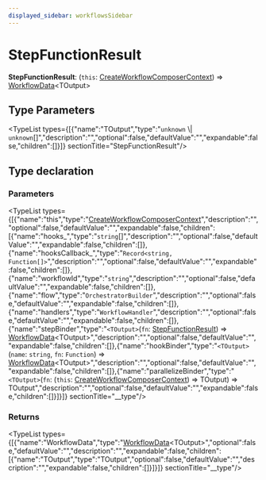 ```yaml
---
displayed_sidebar: workflowsSidebar
---
```



# StepFunctionResult

 **StepFunctionResult**: (`this`: [CreateWorkflowComposerContext](workflows.CreateWorkflowComposerContext.mdx)) => [WorkflowData](workflows.WorkflowData.mdx)&#60;TOutput&#62;

## Type Parameters

<TypeList types={[{"name":"TOutput","type":"`unknown` \\| `unknown`[]","description":"","optional":false,"defaultValue":"","expandable":false,"children":[]}]}  sectionTitle="StepFunctionResult"/>

## Type declaration

### Parameters

<TypeList types={[{"name":"this","type":"[CreateWorkflowComposerContext](workflows.CreateWorkflowComposerContext.mdx)","description":"","optional":false,"defaultValue":"","expandable":false,"children":[{"name":"hooks_","type":"`string`[]","description":"","optional":false,"defaultValue":"","expandable":false,"children":[]},{"name":"hooksCallback_","type":"`Record<string, Function[]>`","description":"","optional":false,"defaultValue":"","expandable":false,"children":[]},{"name":"workflowId","type":"`string`","description":"","optional":false,"defaultValue":"","expandable":false,"children":[]},{"name":"flow","type":"`OrchestratorBuilder`","description":"","optional":false,"defaultValue":"","expandable":false,"children":[]},{"name":"handlers","type":"`WorkflowHandler`","description":"","optional":false,"defaultValue":"","expandable":false,"children":[]},{"name":"stepBinder","type":"`<TOutput>`(`fn`: [StepFunctionResult](workflows.StepFunctionResult.mdx)) => [WorkflowData](workflows.WorkflowData.mdx)&#60;TOutput&#62;","description":"","optional":false,"defaultValue":"","expandable":false,"children":[]},{"name":"hookBinder","type":"`<TOutput>`(`name`: `string`, `fn`: `Function`) => [WorkflowData](workflows.WorkflowData.mdx)&#60;TOutput&#62;","description":"","optional":false,"defaultValue":"","expandable":false,"children":[]},{"name":"parallelizeBinder","type":"`<TOutput>`(`fn`: (`this`: [CreateWorkflowComposerContext](workflows.CreateWorkflowComposerContext.mdx)) => TOutput) => TOutput","description":"","optional":false,"defaultValue":"","expandable":false,"children":[]}]}]}  sectionTitle="__type"/>

### Returns

<TypeList types={[{"name":"WorkflowData","type":"[WorkflowData](workflows.WorkflowData.mdx)&#60;TOutput&#62;","optional":false,"defaultValue":"","description":"","expandable":false,"children":[{"name":"TOutput","type":"TOutput","optional":false,"defaultValue":"","description":"","expandable":false,"children":[]}]}]}  sectionTitle="__type"/>
